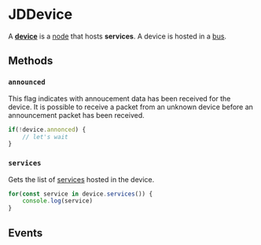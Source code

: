 

# JDDevice

A **[device](/clients/web/dom/device)** is a [node](/clients/web/dom/node)
that hosts **services**. A device is hosted in a [bus](/clients/web/dom/bus).

<DeviceList />

## Methods

### ```announced```

This flag indicates with annoucement data has been received for the device.
It is possible to receive a packet from an unknown device before an announcement packet has been received.

```javascript
if(!device.annonced) {
    // let's wait
}
```

### ```services```

Gets the list of [services](/clients/web/dom/service) hosted in the device.

```javascript
for(const service in device.services()) {
    console.log(service)
}
```

## Events